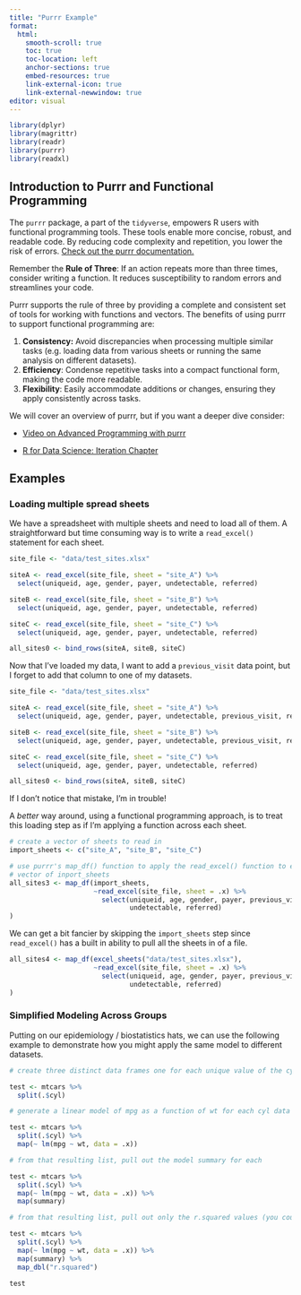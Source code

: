```yaml
---
title: "Purrr Example"
format: 
  html:
    smooth-scroll: true
    toc: true
    toc-location: left
    anchor-sections: true
    embed-resources: true
    link-external-icon: true
    link-external-newwindow: true
editor: visual
---
```


```r
library(dplyr)
library(magrittr)
library(readr)
library(purrr)
library(readxl)
```

## Introduction to Purrr and Functional Programming

The `purrr` package, a part of the `tidyverse`, empowers R users with functional programming tools. These tools enable more concise, robust, and readable code. By reducing code complexity and repetition, you lower the risk of errors. [Check out the purrr documentation.](https://purrr.tidyverse.org/)

Remember the **Rule of Three**: If an action repeats more than three times, consider writing a function. It reduces susceptibility to random errors and streamlines your code.

Purrr supports the rule of three by providing a complete and consistent set of tools for working with functions and vectors. The benefits of using purrr to support functional programming are:

1.  **Consistency:** Avoid discrepancies when processing multiple similar tasks (e.g. loading data from various sheets or running the same analysis on different datasets).
2.  **Efficiency**: Condense repetitive tasks into a compact functional form, making the code more readable.
3.  **Flexibility**: Easily accommodate additions or changes, ensuring they apply consistently across tasks.

We will cover an overview of purrr, but if you want a deeper dive consider:

-   [Video on Advanced Programming with purrr](https://www.youtube.com/watch?v=bzUmK0Y07ck)

-   [R for Data Science: Iteration Chapter](https://r4ds.hadley.nz/iteration.html#introduction)

## Examples

### Loading multiple spread sheets

We have a spreadsheet with multiple sheets and need to load all of them. A straightforward but time consuming way is to write a `read_excel()` statement for each sheet.

```r
site_file <- "data/test_sites.xlsx"

siteA <- read_excel(site_file, sheet = "site_A") %>%
  select(uniqueid, age, gender, payer, undetectable, referred)

siteB <- read_excel(site_file, sheet = "site_B") %>%
  select(uniqueid, age, gender, payer, undetectable, referred)

siteC <- read_excel(site_file, sheet = "site_C") %>%
  select(uniqueid, age, gender, payer, undetectable, referred)

all_sites0 <- bind_rows(siteA, siteB, siteC)
```

Now that I've loaded my data, I want to add a `previous_visit` data point, but I forget to add that column to one of my datasets.

```r
site_file <- "data/test_sites.xlsx"

siteA <- read_excel(site_file, sheet = "site_A") %>%
  select(uniqueid, age, gender, payer, undetectable, previous_visit, referred)

siteB <- read_excel(site_file, sheet = "site_B") %>%
  select(uniqueid, age, gender, payer, undetectable, previous_visit, referred)

siteC <- read_excel(site_file, sheet = "site_C") %>%
  select(uniqueid, age, gender, payer, undetectable, referred)

all_sites0 <- bind_rows(siteA, siteB, siteC)
```

If I don't notice that mistake, I'm in trouble!

A *better* way around, using a functional programming approach, is to treat this loading step as if I'm applying a function across each sheet.

```r
# create a vector of sheets to read in
import_sheets <- c("site_A", "site_B", "site_C")

# use purrr's map_df() function to apply the read_excel() function to each
# vector of inport_sheets
all_sites3 <- map_df(import_sheets, 
                     ~read_excel(site_file, sheet = .x) %>%
                       select(uniqueid, age, gender, payer, previous_visit,
                              undetectable, referred)
)
```

We can get a bit fancier by skipping the `import_sheets` step since `read_excel()` has a built in ability to pull all the sheets in of a file.

```r
all_sites4 <- map_df(excel_sheets("data/test_sites.xlsx"),
                     ~read_excel(site_file, sheet = .x) %>%
                       select(uniqueid, age, gender, payer, previous_visit,
                              undetectable, referred)
)
```

### Simplified Modeling Across Groups

Putting on our epidemiology / biostatistics hats, we can use the following example to demonstrate how you might apply the same model to different datasets.

```r
# create three distinct data frames one for each unique value of the cyl column - results in a list of dataframes

test <- mtcars %>%
  split(.$cyl)

# generate a linear model of mpg as a function of wt for each cyl data frames

test <- mtcars %>%
  split(.$cyl) %>%
  map(~ lm(mpg ~ wt, data = .x)) 

# from that resulting list, pull out the model summary for each

test <- mtcars %>%
  split(.$cyl) %>%
  map(~ lm(mpg ~ wt, data = .x)) %>%
  map(summary) 

# from that resulting list, pull out only the r.squared values (you could pull out whatever you need to evaluate)

test <- mtcars %>%
  split(.$cyl) %>%
  map(~ lm(mpg ~ wt, data = .x)) %>%
  map(summary) %>%
  map_dbl("r.squared")

test
```
